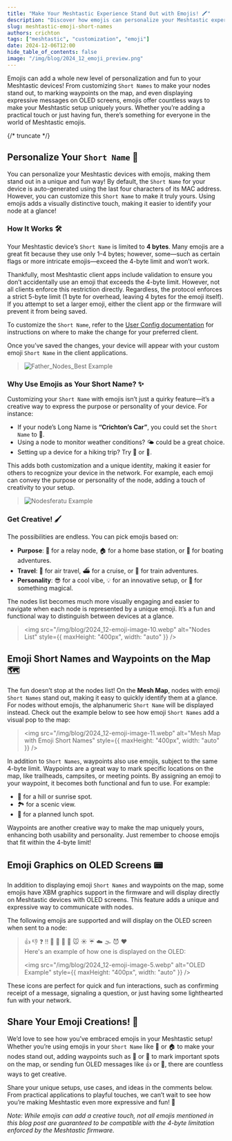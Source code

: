 ```yaml
---
title: "Make Your Meshtastic Experience Stand Out with Emojis! 🖍️"
description: "Discover how emojis can personalize your Meshtastic experience, from Short Names and waypoints to expressive OLED messages."
slug: meshtastic-emoji-short-names
authors: crichton
tags: ["meshtastic", "customization", "emoji"]
date: 2024-12-06T12:00
hide_table_of_contents: false
image: "/img/blog/2024_12_emoji_preview.png"
---
```


Emojis can add a whole new level of personalization and fun to your Meshtastic devices! From customizing `Short Names` to make your nodes stand out, to marking waypoints on the map, and even displaying expressive messages on OLED screens, emojis offer countless ways to make your Meshtastic setup uniquely yours. Whether you’re adding a practical touch or just having fun, there’s something for everyone in the world of Meshtastic emojis.

{/* truncate */}

## Personalize Your `Short Name` 🎨

You can personalize your Meshtastic devices with emojis, making them stand out in a unique and fun way! By default, the `Short Name` for your device is auto-generated using the last four characters of its MAC address. However, you can customize this `Short Name` to make it truly yours. Using emojis adds a visually distinctive touch, making it easier to identify your node at a glance!

### How It Works 🛠️

Your Meshtastic device’s `Short Name` is limited to **4 bytes**. Many emojis are a great fit because they use only 1–4 bytes; however, some—such as certain flags or more intricate emojis—exceed the 4-byte limit and won’t work.

Thankfully, most Meshtastic client apps include validation to ensure you don’t accidentally use an emoji that exceeds the 4-byte limit. However, not all clients enforce this restriction directly. Regardless, the protocol enforces a strict 5-byte limit (1 byte for overhead, leaving 4 bytes for the emoji itself). If you attempt to set a larger emoji, either the client app or the firmware will prevent it from being saved.

To customize the `Short Name`, refer to the [User Config documentation](/docs/configuration/radio/user/#user-config-client-availability) for instructions on where to make the change for your preferred client.

Once you’ve saved the changes, your device will appear with your custom emoji `Short Name` in the client applications.

> ![Father_Nodes_Best Example](/img/blog/2024_12-emoji-image-7.webp)

### Why Use Emojis as Your Short Name? ✨

Customizing your `Short Name` with emojis isn’t just a quirky feature—it’s a creative way to express the purpose or personality of your device. For instance:

- If your node’s Long Name is **“Crichton’s Car”**, you could set the `Short Name` to 🚗.
- Using a node to monitor weather conditions? 🌤️ could be a great choice.
- Setting up a device for a hiking trip? Try 🥾 or 🌲.

This adds both customization and a unique identity, making it easier for others to recognize your device in the network. For example, each emoji can convey the purpose or personality of the node, adding a touch of creativity to your setup.

> ![Nodesferatu Example](/img/blog/2024_12-emoji-image-8.png)

### Get Creative! 🖌️

The possibilities are endless. You can pick emojis based on:

- **Purpose**: 📡 for a relay node, 🏠 for a home base station, or 🛶 for boating adventures.
- **Travel**: 🛫 for air travel, ⛴️ for a cruise, or 🚂 for train adventures.
- **Personality**: 😎 for a cool vibe, 💡 for an innovative setup, or 🧙 for something magical.

The nodes list becomes much more visually engaging and easier to navigate when each node is represented by a unique emoji. It’s a fun and functional way to distinguish between devices at a glance.

> <img
>   src="/img/blog/2024_12-emoji-image-10.webp"
>   alt="Nodes List"
>   style={{ maxHeight: "400px", width: "auto" }}
> />

## Emoji Short Names and Waypoints on the Map 🗺️

The fun doesn’t stop at the nodes list! On the **Mesh Map**, nodes with emoji `Short Names` stand out, making it easy to quickly identify them at a glance. For nodes without emojis, the alphanumeric `Short Name` will be displayed instead. Check out the example below to see how emoji `Short Names` add a visual pop to the map:

> <img
>   src="/img/blog/2024_12-emoji-image-11.webp"
>   alt="Mesh Map with Emoji Short Names"
>   style={{ maxHeight: "400px", width: "auto" }}
> />

In addition to `Short Names`, waypoints also use emojis, subject to the same 4-byte limit. Waypoints are a great way to mark specific locations on the map, like trailheads, campsites, or meeting points. By assigning an emoji to your waypoint, it becomes both functional and fun to use. For example:

- 🌄 for a hill or sunrise spot.
- 🏞️ for a scenic view.
- 🍔 for a planned lunch spot.

Waypoints are another creative way to make the map uniquely yours, enhancing both usability and personality. Just remember to choose emojis that fit within the 4-byte limit!

## Emoji Graphics on OLED Screens 📟

In addition to displaying emoji `Short Names` and waypoints on the map, some emojis have XBM graphics support in the firmware and will display directly on Meshtastic devices with OLED screens. This feature adds a unique and expressive way to communicate with nodes.

The following emojis are supported and will display on the OLED screen when sent to a node:

> 👍 👎 ❓ ‼️ 💩 🤣 👋 🤠 🐭 ☀️ ☔ ☁️ 🌫️ 😈 ♥️ <br />
> Here's an example of how one is displayed on the OLED:
>
> <img
>   src="/img/blog/2024_12-emoji-image-5.webp"
>   alt="OLED Example"
>   style={{ maxHeight: "400px", width: "auto" }}
> />

These icons are perfect for quick and fun interactions, such as confirming receipt of a message, signaling a question, or just having some lighthearted fun with your network.

## Share Your Emoji Creations! 💬

We’d love to see how you’ve embraced emojis in your Meshtastic setup! Whether you’re using emojis in your `Short Name` like 🚗 or 🏠 to make your nodes stand out, adding waypoints such as 🌄 or 🍔 to mark important spots on the map, or sending fun OLED messages like 👍 or 🤣, there are countless ways to get creative.

Share your unique setups, use cases, and ideas in the comments below. From practical applications to playful touches, we can’t wait to see how you’re making Meshtastic even more expressive and fun! 🌟

_Note: While emojis can add a creative touch, not all emojis mentioned in this blog post are guaranteed to be compatible with the 4-byte limitation enforced by the Meshtastic firmware._
